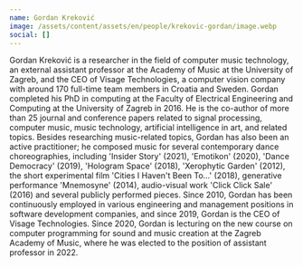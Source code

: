 ```yaml
---
name: Gordan Kreković
image: /assets/content/assets/en/people/krekovic-gordan/image.webp
social: []
---
```

Gordan Kreković is a researcher in the field of computer music technology, an external assistant professor at the Academy of Music at the University of Zagreb, and the CEO of Visage Technologies, a computer vision company with around 170 full-time team members in Croatia and Sweden. Gordan completed his PhD in computing at the Faculty of Electrical Engineering and Computing at the University of Zagreb in 2016. He is the co-author of more than 25 journal and conference papers related to signal processing, computer music, music technology, artificial intelligence in art, and related topics. Besides researching music-related topics, Gordan has also been an active practitioner; he composed music for several contemporary dance choreographies, including 'Insider Story' (2021), 'Emotikon' (2020), 'Dance Democracy' (2019), 'Hologram Space' (2018), 'Xerophytic Garden' (2012), the short experimental film 'Cities I Haven't Been To...' (2018), generative performance 'Mnemosyne' (2014), audio-visual work 'Click Click Sale' (2016) and several publicly performed pieces. Since 2010, Gordan has been continuously employed in various engineering and management positions in software development companies, and since 2019, Gordan is the CEO of Visage Technologies. Since 2020, Gordan is lecturing on the new course on computer programming for sound and music creation at the Zagreb Academy of Music, where he was elected to the position of assistant professor in 2022.
